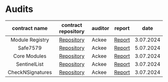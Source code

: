 # Audits

|  contract name   |                       contract repository                       | auditor | report                                                                                                                           | date      |
| :--------------: | :-------------------------------------------------------------: | ------- | -------------------------------------------------------------------------------------------------------------------------------- | --------- |
| Module Registry  |     [Repository](https://github.com/rhinestonewtf/registry)     | Ackee   | [Report](https://github.com/rhinestonewtf/registry/blob/main/audits/ackee-blockchain-rhinestone-registry-report.pdf)             | 3.07.2024 |
|     Safe7579     |     [Repository](https://github.com/rhinestonewtf/safe7579)     | Ackee   | [Report](https://github.com/rhinestonewtf/safe7579/blob/main/audits/ackee-blockchain-rhinestone-safe7579-report.pdf)             | 5.07.2024 |
|   Core Modules   |   [Repository](https://github.com/rhinestonewtf/core-modules)   | Ackee   | [Report](https://github.com/rhinestonewtf/core-modules/blob/main/audits/ackee-blockchain-rhinestone-core-modules-report.pdf)     | 3.07.2024 |
|   SentinelList   |   [Repository](https://github.com/rhinestonewtf/sentinellist)   | Ackee   | [Report](https://github.com/rhinestonewtf/sentinellist/blob/main/audits/ackee-blockchain-rhinestone-core-modules-report.pdf)     | 3.07.2024 |
| CheckNSignatures | [Repository](https://github.com/rhinestonewtf/checknsignatures) | Ackee   | [Report](https://github.com/rhinestonewtf/checknsignatures/blob/main/audits/ackee-blockchain-rhinestone-core-modules-report.pdf) | 3.07.2024 |
